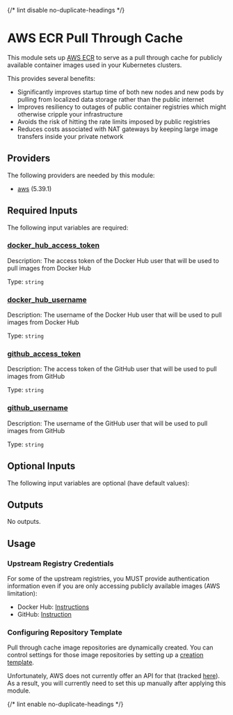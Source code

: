 
{/* lint disable no-duplicate-headings */}

# AWS ECR Pull Through Cache

<ModuleHeader name="aws_ecr_pull_through_cache" sourceHref="https://github.com/Panfactum/stack/tree/main/packages/infrastructure/aws_ecr_pull_through_cache" status="stable" type="live" />

This module sets up [AWS ECR](https://aws.amazon.com/ecr/)
to serve as a pull through cache for publicly available container images
used in your Kubernetes clusters.

This provides several benefits:

* Significantly improves startup time of both new nodes and new pods by pulling from localized
  data storage rather than the public internet
* Improves resiliency to outages of public container registries which might otherwise cripple
  your infrastructure
* Avoids the risk of hitting the rate limits imposed by public registries
* Reduces costs associated with NAT gateways by keeping large image transfers inside
  your private network

## Providers

The following providers are needed by this module:

* [aws](https://registry.terraform.io/providers/hashicorp/aws/5.39.1/docs) (5.39.1)

## Required Inputs

The following input variables are required:

### <a name="input_docker_hub_access_token" /> [docker\_hub\_access\_token](#input_docker_hub_access_token)

Description: The access token of the Docker Hub user that will be used to pull images from Docker Hub

Type: `string`

### <a name="input_docker_hub_username" /> [docker\_hub\_username](#input_docker_hub_username)

Description: The username of the Docker Hub user that will be used to pull images from Docker Hub

Type: `string`

### <a name="input_github_access_token" /> [github\_access\_token](#input_github_access_token)

Description: The access token of the GitHub user that will be used to pull images from GitHub

Type: `string`

### <a name="input_github_username" /> [github\_username](#input_github_username)

Description: The username of the GitHub user that will be used to pull images from GitHub

Type: `string`

## Optional Inputs

The following input variables are optional (have default values):

## Outputs

No outputs.

## Usage

### Upstream Registry Credentials

For some of the upstream registries, you MUST provide authentication information
even if you are only accessing publicly available images (AWS limitation):

* Docker Hub: [Instructions](https://docs.docker.com/security/for-developers/access-tokens/)
* GitHub: [Instruction](https://docs.github.com/en/authentication/keeping-your-account-and-data-secure/managing-your-personal-access-tokens)

### Configuring Repository Template

Pull through cache image repositories are dynamically created. You can control settings
for those image repositories by setting up a
[creation template](https://docs.aws.amazon.com/AmazonECR/latest/userguide/repository-creation-templates.html).

Unfortunately, AWS does not currently offer an API for that
(tracked [here](https://github.com/hashicorp/terraform-provider-aws/issues/34503)).
As a result, you will currently need to set this up manually after applying this module.

{/* lint enable no-duplicate-headings */}

